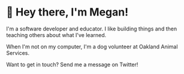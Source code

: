 
# 👋 Hey there, I'm Megan!

I'm a software developer and educator. I like building things and then <Link to="/blog">teaching others</Link> about what I've learned.

When I'm not on my computer, I'm a dog volunteer at <OutboundLink href="https://www.oaklandanimalservices.org/">Oakland Animal Services</OutboundLink>.

Want to get in touch? Send me a message on Twitter!